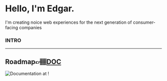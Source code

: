 # Hello, I'm Edgar.

I'm creating noice web experiences for the next generation of consumer-facing companies
### INTRO


<SpotifyPlayer
  uri="hear@this:user:edgarcuppari:playlist:set/115824-8629008/"
  size="large"
  theme="black"
  view="list"
/>

---
Roadmap👉🏽[DOC](./doc)
---

![Documentation at !](/banner.jpg  "Roadmap EC")